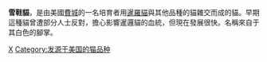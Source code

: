 {{Unreferenced|time=2013-02-25T03:36:04+00:00 }}

{{Infobox Catbreed
| name = 雪鞋貓
| image = Snowshoe (cat).JPG
| country ={{flagicon|US}} [[美國|美國]]
| aacestd = https://www.webcitation.org/5rgXKDNbq?url=http://www.aaceinc.org/OldSite/pages/breeds/sno.htm
| acfastd = https://web.archive.org/web/20050506053954/http://www.acfacats.com/snowshoe_standard.htm
| ticastd=  http://tica.org/public/breeds/sn/intro.php
| fifestd = http://www1.fifeweb.org/dnld/std/SNO.pdf
}}
'''雪鞋貓'''，是由美國[[費城|費城]]的一名培育者用[[暹羅貓|暹羅貓]]與其他品種的貓雜交而成的貓。早期這種貓曾遭部分人士反對，擔心影響暹邏貓的血統，但現在發展很快。名稱來自于其白色的腳掌。

{{家猫}}

[[Category:貓品種|X]]
[[Category:发源于美国的猫品种|Category:发源于美国的猫品种]]